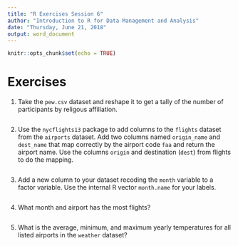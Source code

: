 ```yaml
---
title: "R Exercises Session 6"
author: "Introduction to R for Data Management and Analysis"
date: "Thursday, June 21, 2018"
output: word_document
---
```


```r
knitr::opts_chunk$set(echo = TRUE)
```

# Exercises

1. Take the `pew.csv` dataset and reshape it to get a tally of the number of
participants by religous affiliation.

```r

```

2. Use the `nycflights13` package to add columns to the `flights` dataset from
the `airports` dataset. Add two columns named `origin_name` and `dest_name`
that map correctly by the airport code `faa` and return the airport name.
Use the columns `origin` and destination (`dest`) from flights to do the
mapping.

```r

```

3. Add a new column to your dataset recoding the `month` variable to a factor
variable. Use the internal R vector `month.name` for your labels.

```r

```

4. What month and airport has the most flights?

```r

```

5. What is the average, minimum, and maximum yearly temperatures for all listed
airports in the `weather` dataset?

```r

```

